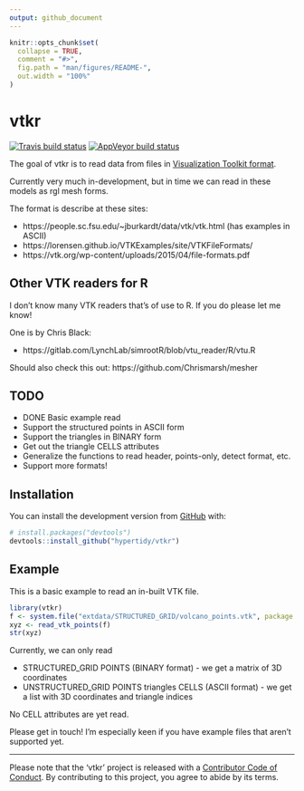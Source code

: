 ```yaml
---
output: github_document
---
```


<!-- README.md is generated from README.Rmd. Please edit that file -->

```r
knitr::opts_chunk$set(
  collapse = TRUE,
  comment = "#>",
  fig.path = "man/figures/README-",
  out.width = "100%"
)
```

# vtkr

<!-- badges: start -->
[![Travis build status](https://travis-ci.org/hypertidy/vtkr.svg?branch=master)](https://travis-ci.org/hypertidy/vtkr)
[![AppVeyor build status](https://ci.appveyor.com/api/projects/status/github/hypertidy/vtkr?branch=master&svg=true)](https://ci.appveyor.com/project/hypertidy/vtkr)
<!-- badges: end -->

The goal of vtkr is to read data from files in [Visualization Toolkit format](https://en.wikipedia.org/wiki/VTK). 

Currently very much in-development, but in time we can read in these models as rgl mesh forms. 


The format is describe at these sites: 

* https://people.sc.fsu.edu/~jburkardt/data/vtk/vtk.html  (has examples in ASCII)
* https://lorensen.github.io/VTKExamples/site/VTKFileFormats/
* https://vtk.org/wp-content/uploads/2015/04/file-formats.pdf

## Other VTK readers for R

I don't know many VTK readers that's of use to R. If you do please let me know!

One is by Chris Black: 

* https://gitlab.com/LynchLab/simrootR/blob/vtu_reader/R/vtu.R

Should also check this out: https://github.com/Chrismarsh/mesher

## TODO

* DONE Basic example read
* Support the structured points in ASCII form
* Support the triangles in BINARY form
* Get out the triangle CELLS attributes
* Generalize the functions to read header, points-only, detect format, etc. 
* Support more formats!

## Installation


You can install the development version from [GitHub](https://github.com/) with:

``` r
# install.packages("devtools")
devtools::install_github("hypertidy/vtkr")
```
## Example

This is a basic example to read an in-built VTK file. 

```r
library(vtkr)
f <- system.file("extdata/STRUCTURED_GRID/volcano_points.vtk", package = "vtkr", mustWork = TRUE)
xyz <- read_vtk_points(f)
str(xyz)
```

Currently, we can only read 

* STRUCTURED_GRID POINTS (BINARY format) - we get a matrix of 3D coordinates
* UNSTRUCTURED_GRID POINTS triangles CELLS (ASCII format) - we get a list with 3D coordinates and triangle indices

No CELL attributes are yet read. 

Please get in touch!  I'm especially keen if you have example files that aren't supported yet.

---

  Please note that the 'vtkr' project is released with a
  [Contributor Code of Conduct](https://github.com/hypertidy/vtkr/blob/master/CODE_OF_CONDUCT.md).
  By contributing to this project, you agree to abide by its terms.
